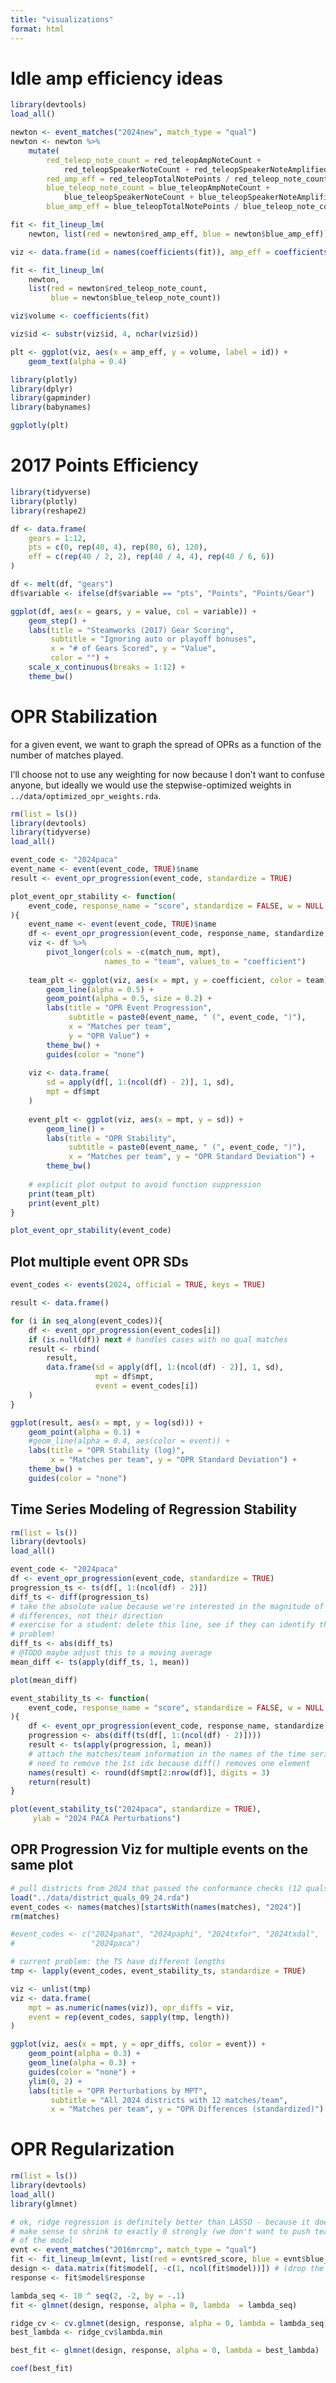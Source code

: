 ```yaml
---
title: "visualizations"
format: html
---
```


# Idle amp efficiency ideas

```r
library(devtools)
load_all()

newton <- event_matches("2024new", match_type = "qual")
newton <- newton %>%
    mutate(
        red_teleop_note_count = red_teleopAmpNoteCount + 
            red_teleopSpeakerNoteCount + red_teleopSpeakerNoteAmplifiedCount,
        red_amp_eff = red_teleopTotalNotePoints / red_teleop_note_count, 
        blue_teleop_note_count = blue_teleopAmpNoteCount + 
            blue_teleopSpeakerNoteCount + blue_teleopSpeakerNoteAmplifiedCount,
        blue_amp_eff = blue_teleopTotalNotePoints / blue_teleop_note_count)

fit <- fit_lineup_lm(
    newton, list(red = newton$red_amp_eff, blue = newton$blue_amp_eff))

viz <- data.frame(id = names(coefficients(fit)), amp_eff = coefficients(fit))

fit <- fit_lineup_lm(
    newton, 
    list(red = newton$red_teleop_note_count, 
         blue = newton$blue_teleop_note_count))

viz$volume <- coefficients(fit)

viz$id <- substr(viz$id, 4, nchar(viz$id))

plt <- ggplot(viz, aes(x = amp_eff, y = volume, label = id)) + 
    geom_text(alpha = 0.4)

library(plotly)
library(dplyr)
library(gapminder)
library(babynames)

ggplotly(plt)
```

# 2017 Points Efficiency

```r
library(tidyverse)
library(plotly)
library(reshape2)

df <- data.frame(
    gears = 1:12, 
    pts = c(0, rep(40, 4), rep(80, 6), 120), 
    eff = c(rep(40 / 2, 2), rep(40 / 4, 4), rep(40 / 6, 6))
)

df <- melt(df, "gears")
df$variable <- ifelse(df$variable == "pts", "Points", "Points/Gear")

ggplot(df, aes(x = gears, y = value, col = variable)) + 
    geom_step() + 
    labs(title = "Steamworks (2017) Gear Scoring", 
         subtitle = "Ignoring auto or playoff bonuses",
         x = "# of Gears Scored", y = "Value", 
         color = "") + 
    scale_x_continuous(breaks = 1:12) + 
    theme_bw()
```

# OPR Stabilization

for a given event, we want to graph the spread of OPRs as a function of the number of matches played.

I'll choose not to use any weighting for now because I don't want to confuse anyone, but ideally we would use the stepwise-optimized weights in `../data/optimized_opr_weights.rda`.

```r
rm(list = ls())
library(devtools)
library(tidyverse)
load_all()
```

```r
event_code <- "2024paca"
event_name <- event(event_code, TRUE)$name
result <- event_opr_progression(event_code, standardize = TRUE)

plot_event_opr_stability <- function(
    event_code, response_name = "score", standardize = FALSE, w = NULL
){
    event_name <- event(event_code, TRUE)$name
    df <- event_opr_progression(event_code, response_name, standardize, w)
    viz <- df %>%
        pivot_longer(cols = -c(match_num, mpt), 
                     names_to = "team", values_to = "coefficient")
    
    team_plt <- ggplot(viz, aes(x = mpt, y = coefficient, color = team)) + 
        geom_line(alpha = 0.5) + 
        geom_point(alpha = 0.5, size = 0.2) + 
        labs(title = "OPR Event Progression", 
             subtitle = paste0(event_name, " (", event_code, ")"), 
             x = "Matches per team", 
             y = "OPR Value") + 
        theme_bw() + 
        guides(color = "none")
    
    viz <- data.frame(
        sd = apply(df[, 1:(ncol(df) - 2)], 1, sd), 
        mpt = df$mpt
    )
    
    event_plt <- ggplot(viz, aes(x = mpt, y = sd)) + 
        geom_line() + 
        labs(title = "OPR Stability", 
             subtitle = paste0(event_name, " (", event_code, ")"), 
             x = "Matches per team", y = "OPR Standard Deviation") + 
        theme_bw()
    
    # explicit plot output to avoid function suppression
    print(team_plt)
    print(event_plt) 
}

plot_event_opr_stability(event_code)
```

## Plot multiple event OPR SDs

```r
event_codes <- events(2024, official = TRUE, keys = TRUE)

result <- data.frame()

for (i in seq_along(event_codes)){
    df <- event_opr_progression(event_codes[i])
    if (is.null(df)) next # handles cases with no qual matches
    result <- rbind(
        result, 
        data.frame(sd = apply(df[, 1:(ncol(df) - 2)], 1, sd), 
                   mpt = df$mpt, 
                   event = event_codes[i])
    )
}

ggplot(result, aes(x = mpt, y = log(sd))) + 
    geom_point(alpha = 0.1) + 
    #geom_line(alpha = 0.4, aes(color = event)) + 
    labs(title = "OPR Stability (log)", 
         x = "Matches per team", y = "OPR Standard Deviation") + 
    theme_bw() + 
    guides(color = "none")
```

## Time Series Modeling of Regression Stability

```r
rm(list = ls())
library(devtools)
load_all()
```

```r
event_code <- "2024paca"
df <- event_opr_progression(event_code, standardize = TRUE)
progression_ts <- ts(df[, 1:(ncol(df) - 2)])
diff_ts <- diff(progression_ts)
# take the absolute value because we're interested in the magnitude of the 
# differences, not their direction
# exercise for a student: delete this line, see if they can identify the 
# problem!
diff_ts <- abs(diff_ts)
# @TODO maybe adjust this to a moving average
mean_diff <- ts(apply(diff_ts, 1, mean))

plot(mean_diff)
```

```r
event_stability_ts <- function(
    event_code, response_name = "score", standardize = FALSE, w = NULL
){
    df <- event_opr_progression(event_code, response_name, standardize, w)
    progression <- abs(diff(ts(df[, 1:(ncol(df) - 2)])))
    result <- ts(apply(progression, 1, mean))
    # attach the matches/team information in the names of the time series
    # need to remove the 1st idx because diff() removes one element
    names(result) <- round(df$mpt[2:nrow(df)], digits = 3)
    return(result)
}

plot(event_stability_ts("2024paca", standardize = TRUE), 
     ylab = "2024 PACA Perturbations")
```

## OPR Progression Viz for multiple events on the same plot

```r
# pull districts from 2024 that passed the conformance checks (12 quals/team)
load("../data/district_quals_09_24.rda")
event_codes <- names(matches)[startsWith(names(matches), "2024")]
rm(matches)

#event_codes <- c("2024pahat", "2024paphi", "2024txfor", "2024txdal", 
#                 "2024paca")

# current problem: the TS have different lengths
tmp <- lapply(event_codes, event_stability_ts, standardize = TRUE)

viz <- unlist(tmp)
viz <- data.frame(
    mpt = as.numeric(names(viz)), opr_diffs = viz, 
    event = rep(event_codes, sapply(tmp, length))
)

ggplot(viz, aes(x = mpt, y = opr_diffs, color = event)) + 
    geom_point(alpha = 0.3) + 
    geom_line(alpha = 0.3) + 
    guides(color = "none") + 
    ylim(0, 2) + 
    labs(title = "OPR Perturbations by MPT", 
         subtitle = "All 2024 districts with 12 matches/team",
         x = "Matches per team", y = "OPR Differences (standardized)")

```

# OPR Regularization

```r
rm(list = ls())
library(devtools)
load_all()
library(glmnet)

# ok, ridge regression is definitely better than LASSO - because it doesn't
# make sense to shrink to exactly 0 strongly (we don't want to push teams out)
# of the model
evnt <- event_matches("2016mrcmp", match_type = "qual")
fit <- fit_lineup_lm(evnt, list(red = evnt$red_score, blue = evnt$blue_score))
design <- data.matrix(fit$model[, -c(1, ncol(fit$model))]) # (drop the weights)
response <- fit$model$response

lambda_seq <- 10 ^ seq(2, -2, by = -.1)
fit <- glmnet(design, response, alpha = 0, lambda  = lambda_seq)

ridge_cv <- cv.glmnet(design, response, alpha = 0, lambda = lambda_seq)
best_lambda <- ridge_cv$lambda.min

best_fit <- glmnet(design, response, alpha = 0, lambda = best_lambda)

coef(best_fit)
```
